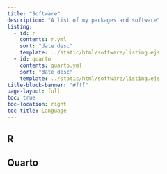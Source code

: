 ```yaml
---
title: "Software"
description: "A list of my packages and software"
listing:
  - id: r
    contents: r.yml
    sort: "date desc"
    template: ../static/html/software/listing.ejs
  - id: quarto
    contents: quarto.yml
    sort: "date desc"
    template: ../static/html/software/listing.ejs
title-block-banner: "#fff"
page-layout: full
toc: true
toc-location: right
toc-title: Language
---
```



## R

:::{#r}
:::

## Quarto

:::{#quarto}
:::